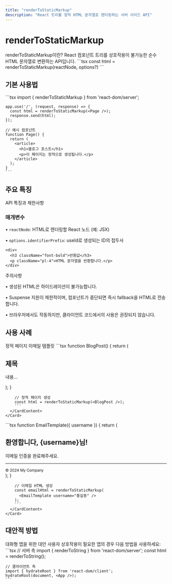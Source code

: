 ```yaml
---
title: "renderToStaticMarkup"
description: "React 트리를 정적 HTML 문자열로 렌더링하는 서버 사이드 API"
---
```



# renderToStaticMarkup

<Card className="mb-6">
  <CardHeader>
    <CardTitle>renderToStaticMarkup이란?</CardTitle>
    <CardDescription>
      React 컴포넌트 트리를 상호작용이 불가능한 순수 HTML 문자열로 변환하는 API입니다.
    </CardDescription>
  </CardHeader>
  <CardContent>
    ```tsx
    const html = renderToStaticMarkup(reactNode, options?)
    ```
  </CardContent>
</Card>

## 기본 사용법

<Card className="mb-6">
  <CardContent className="pt-6">
    ```tsx
    import { renderToStaticMarkup } from 'react-dom/server';

    app.use('/', (request, response) => {
      const html = renderToStaticMarkup(<Page />);
      response.send(html);
    });

    // 예시 컴포넌트
    function Page() {
      return (
        <article>
          <h1>블로그 포스트</h1>
          <p>이 페이지는 정적으로 생성됩니다.</p>
        </article>
      );
    }
    ```
  </CardContent>
</Card>

## 주요 특징

<Card className="mb-6">
  <CardHeader>
    <CardTitle>API 특징과 제한사항</CardTitle>
  </CardHeader>
  <CardContent className="space-y-4">
    <div>
      <h3 className="font-bold">매개변수</h3>
      <div className="pl-4 space-y-2 mt-2">
        <p>• <code>reactNode</code>: HTML로 렌더링할 React 노드 (예: JSX)</p>
        <p>• <code>options.identifierPrefix</code>: useId로 생성되는 ID의 접두사</p>
      </div>
    </div>

    <div>
      <h3 className="font-bold">반환값</h3>
      <p className="pl-4">HTML 문자열을 반환합니다.</p>
    </div>
  </CardContent>
</Card>

<Alert variant="destructive" className="mb-6">
  <AlertTitle>주의사항</AlertTitle>
  <AlertDescription className="space-y-2">
    <p>• 생성된 HTML은 하이드레이션이 불가능합니다.</p>
    <p>• Suspense 지원이 제한적이며, 컴포넌트가 중단되면 즉시 fallback을 HTML로 전송합니다.</p>
    <p>• 브라우저에서도 작동하지만, 클라이언트 코드에서의 사용은 권장되지 않습니다.</p>
  </AlertDescription>
</Alert>

## 사용 사례

<Tabs defaultValue="static" className="mb-6">
  <TabsList>
    <TabsTrigger value="static">정적 페이지</TabsTrigger>
    <TabsTrigger value="email">이메일 템플릿</TabsTrigger>
  </TabsList>
  
  <TabsContent value="static">
    <Card>
      <CardContent className="pt-6">
        ```tsx
        function BlogPost() {
          return (
            <html>
              <head>
                <title>정적 블로그</title>
                <link rel="stylesheet" href="/styles.css" />
              </head>
              <body>
                <article>
                  <h1>제목</h1>
                  <div className="content">
                    <p>내용...</p>
                  </div>
                </article>
              </body>
            </html>
          );
        }

        // 정적 페이지 생성
        const html = renderToStaticMarkup(<BlogPost />);
        ```
      </CardContent>
    </Card>
  </TabsContent>
  
  <TabsContent value="email">
    <Card>
      <CardContent className="pt-6">
        ```tsx
        function EmailTemplate({ username }) {
          return (
            <div style={{ fontFamily: 'Arial, sans-serif' }}>
              <h2>환영합니다, {username}님!</h2>
              <p>이메일 인증을 완료해주세요.</p>
              <hr />
              <footer>
                <small>© 2024 My Company</small>
              </footer>
            </div>
          );
        }

        // 이메일 HTML 생성
        const emailHtml = renderToStaticMarkup(
          <EmailTemplate username="홍길동" />
        );
        ```
      </CardContent>
    </Card>
  </TabsContent>
</Tabs>

## 대안적 방법

<Card className="mb-6">
  <CardHeader>
    <CardTitle>대화형 앱을 위한 대안</CardTitle>
    <CardDescription>
      사용자 상호작용이 필요한 앱의 경우 다음 방법을 사용하세요:
    </CardDescription>
  </CardHeader>
  <CardContent>
    ```tsx
    // 서버 측
    import { renderToString } from 'react-dom/server';
    const html = renderToString(<App />);

    // 클라이언트 측
    import { hydrateRoot } from 'react-dom/client';
    hydrateRoot(document, <App />);
    ```
  </CardContent>
</Card>